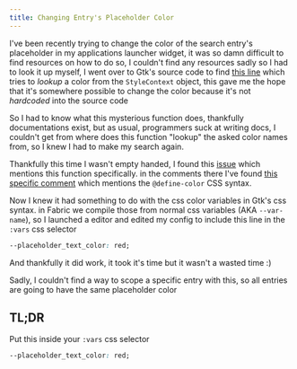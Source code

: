 ```yaml
---
title: Changing Entry's Placeholder Color
---
```



I've been recently trying to change the color of the search entry's placeholder in my applications launcher widget, it was so damn difficult to find resources on how to do so, I couldn't find any resources sadly so I had to look it up myself, I went over to Gtk's source code to find [this line](https://gitlab.gnome.org/GNOME/gtk/-/blob/gtk-3-24/gtk/gtkentry.c#L6313) which tries to _lookup_ a color from the `StyleContext` object, this gave me the hope that it's somewhere possible to change the color because it's not _hardcoded_ into the source code

So I had to know what this mysterious function does, thankfully documentations exist, but as usual, programmers suck at writing docs, I couldn't get from where does this function "lookup" the asked color names from, so I knew I had to make my search again.

Thankfully this time I wasn't empty handed, I found this [issue](https://gitlab.gnome.org/GNOME/gtk/-/issues/5262) which mentions this function specifically. in the comments there I've found [this specific comment](https://gitlab.gnome.org/GNOME/gtk/-/issues/5262#note_1574695) which mentions the `@define-color` CSS syntax.

Now I knew it had something to do with the css color variables in Gtk's css syntax. in Fabric we compile those from normal css variables (AKA `--var-name`), so I launched a editor and edited my config to include this line in the `:vars` css selector

```css
--placeholder_text_color: red;
```

And thankfully it did work, it took it's time but it wasn't a wasted time :)

<Aside>
  Sadly, I couldn't find a way to scope a specific entry with this, so all
  entries are going to have the same placeholder color
</Aside>

## TL;DR

Put this inside your `:vars` css selector

```css
--placeholder_text_color: red;
```
